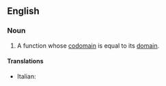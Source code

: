==English==

===Noun===
{{en-noun}}

# {{label|en|mathematics}} A function whose [[codomain]] is equal to its [[domain]].

====Translations====
{{trans-top|function whose codomain is equal to its domain}}
* Italian: {{t|it|endofunzione|f}}
{{trans-mid}}
{{trans-bottom}}